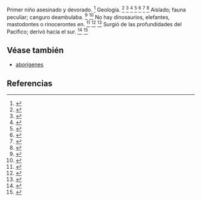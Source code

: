 Primer niño asesinado y devorado. <ref>{{lib|LU|89|5|4}}</ref> Geología. <ref>{{lib|LU|59|1|15,17}}</ref> <ref>{{lib|LU|59|2|3}}</ref> <ref>{{lib|LU|59|3|9}}</ref> <ref>{{lib|LU|59|4|5,7}}</ref> <ref>{{lib|LU|59|5|4}}</ref> <ref>{{lib|LU|60|1|4}}</ref> <ref>{{lib|LU|60|3|16}}</ref> Aislado; fauna peculiar; canguro deambulaba. <ref>{{lib|LU|61|1|9}}</ref> <ref>{{lib|LU|64|1|5}}</ref> No hay dinosaurios, elefantes, mastodontes o rinocerontes en. <ref>{{lib|LU|60|2|2}}</ref> <ref>{{lib|LU|61|3|6}}</ref> <ref>{{lib|LU|61|4|3,4}}</ref> Surgió de las profundidades del Pacífico; derivó hacia el sur. <ref>{{lib|LU|57|8|21}}</ref> <ref>{{lib|LU|58|4|3}}</ref> 

== Véase también ==

* [[aborígenes]]


== Referencias ==

<references />
